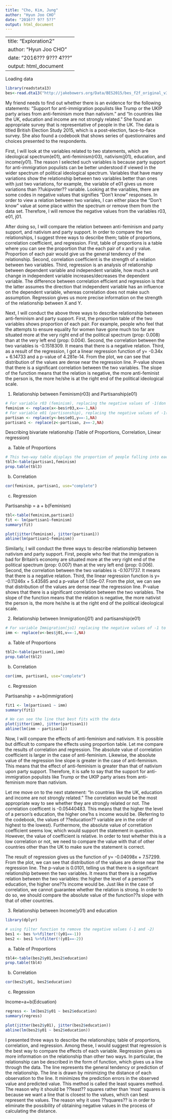 ```yaml
---
title: "Cho, Kim, Jung"
author: "Hyun Joo CHO"
date: "2016?? 9?? 5??"
output: html_document
---
```

---
title: "Exploration2"
author: "Hyun Joo CHO"
date: "2016??? 9??? 4???"
output: html_document
---

Loading data
```r
library(readstata13)
bes<-read.dta13("http://jakebowers.org/Data/BES2015/bes_f2f_original_v3.0.dta",convert.factors=FALSE)
```


My friend needs to find out whether there is an evidence for the following statements: "Support for anti-immigration populists like Trump or the UKIP party arises from anti-feminism more than nativism." and "In countries like the UK, education and income are not strongly related." She found an appropriate survey that is representative of people in the UK. The data is titled British Election Study 2015, which is a post-election, face-to-face survey. She also found a codebook that shows series of questionnaires and choices presented to the respondents.

First, I will look at the variables related to two statements, which are ideological spectrum(e01), anti-feminism(r03), nativism(j01), education, and income(y01). The reason I selected such variables is because party support for anti-immigration populists can be better understood if viewed in the wider spectrum of political ideological spectrum. Variables that have many variations show the relationship between two variables better than ones with just two variations, for example, the variable of e01 gives us more variations than ??ukipvoter?? variable. Looking at the variables, there are some codes in negative values that signifies "Don't know" responses. In order to view a relation between two variales, I can either place the "Don't know" value at some place within the spectrum or remove them from the data set. Therefore, I will remove the negative values from the variables r03, e01, j01. 

After doing so, I will compare the relation between anti-feminism and party support, and nativism and party support. In order to compare the two relationships, I suggest three ways to describe them; table of proportions, correlation coefficient, and regression. First, table of proportions is a table where you can see the proportion that the each pair of x and y value. Proportion of each pair would give us the general tendency of the relationship. Second, correlation coefficient is the strength of a relation between two variables. Third, regression is an analysis of relationship between dependent variable and independent variable, how much a unit change in independent variable increases/decreases the dependent variable. The difference between correlation efficient and regression is that the latter assumes the direction that independent variable has an influence on the dependent variable, whereas correlation does not make such assumption. Regression gives us more precise information on the strength of the relationship between X and Y. 

Next, I will conduct the above three ways to describe relationship between  anti-feminism and party support. First, the proportion table of the two variables shows proportion of each pair.  For example, people who feel that the attempts to ensure equality for women have gone much too far are situated more at the very right end of the political spectrum (prop: 0.008) than at the very left end (prop: 0.004). Second, the correlation between the two variables is -0.1518309. It means that there is a negative relation. Third, as a result of the regression, I got a linear regression function of y= -0.34x + 6.14733 and a p-value of 4.281e-14. From the plot, we can see that distribution of the values are dense near the regression line. P-value shows that there is a significant correlation between the two variables. The slope of the function means that the relation is negative, the more anti-feminist the person is, the more he/she is at the right end of the political ideological scale.

1. Relationship between Feminism(r03) and Partisanship(e01)
```r
# For variable r03 (feminism), replacing the negative values of -1(don't know) to NA
feminism <- replace(x<-bes$r03,x==-1,NA)
# For variable e01 (partisonship), replacing the negative values of -1(don't know) and -2(refused) to NA
partisan <- replace(y<-bes$e01,y==-1,NA)
partisan1 <- replace(z<-partisan, z==-2,NA)
```



Describing bivariate relationship (Table of Proportions, Correlation, Linear regression)

a. Table of Proportions
```r
# This two-way table displays the proportion of people falling into each category. This table can help us to know the relationship between two variables. 
tbl3<-table(partisan1,feminism)
prop.table(tbl3)
```

b. Correlation
```r
cor(feminism, partisan1, use="complete") 
```

c. Regression

Partisanship = a + b(Feminism) 
```r
tbl<-table(feminism,partisan1)
fit <- lm(partisan1~feminism)
summary(fit)
```


```r
plot(jitter(feminism), jitter(partisan1))
abline(lm(partisan1~feminism))
```


Similarly, I will conduct the three ways to describe relationship between nativism and party support. First, people who feel that the immigration is bad for Britain's economy are situated more at the very right end of the political spectrum (prop: 0.007) than at the very left end (prop: 0.006). Second, the correlation between the two variables is -0.1071737. It means that there is a negative relation. Third, the linear regression function is y= -0.11246x + 5.43585 and a p-value of 1.05e-07. From the plot, we can see that distribution of the values are dense near the regression line. P-value shows that there is a significant correlation between the two variables. The slope of the function means that the relation is negative, the more nativist the person is, the more he/she is at the right end of the political ideological scale. 





2. Relationship between Immigration(j01) and partisanship(e01)
```r
# For variable Immigration(jo1) replacing the negative values of -1 to NA
imm <- replace(v<-bes$j01,v==-1,NA)
```

a. Table of Proportions
```r
tbl2<-table(partisan1,imm)
prop.table(tbl2)
```

b. Correlation
```r
cor(imm, partisan1, use="complete")

```

c. Regression

Partisanship = a+b(immigration)
```r
fit1 <- lm(partisan1 ~ imm)
summary(fit1)
```

```r
# We can see the line that best fits with the data
plot(jitter(imm), jitter(partisan1))
abline(lm(imm ~ partisan1))
```


Now, I will compare the effects of anti-feminism and nativism. It is possible but difficult to compare the effects using proportion table. Let me compare the results of correlation and regression. The absolute value of correlation coefficient is larger in the case of anti-feminism. Likewise, the absolute value of the regression line slope is greater in the case of anti-feminism. This means that the effect of anti-feminism is greater than that of nativism upon party support. Therefore, it is safe to say that the support for anti-immigration populists like Trump or the UKIP party arises from anti-feminism more than nativism.   



Let me move on to the next statement: "In countries like the UK, education and income are not strongly related."  The correlation would be the most appropriate way to see whether they are strongly related or not. The correlation coefficent is -0.05440483. This means that the higher the level of a person's education, the higher one'hs s income would be. (Referring to the codebook, the values of ??education?? variable are in the order of highest to the lowest). Furthermore, the absolute value of corretlation coefficient seems low, which would support the statement in question. However, the value of coefficient is relative. In order to test whether this is a low correlation or not, we need to compare the value with that of other countries other than the UK to make sure the statement is correct.  

The result of regression gives us the function of y= -0.04098x + 7.57299. From the plot, we can see that distribution of the values are dense near the regression line. The p-value is 0.0101, telling us that there is a significant relationship between the two variables. It means that there is a negative relation between the two variables: the higher the level of a person??s education, the higher one??s income would be. Just like in the case of correlation, we cannot guarantee whether the relation is strong. In order to do so, we should compare the absolute value of the function??s slope with that of other countries.

3. Relationship between Income(y01) and education
```r
library(dplyr)

# using filter function to remove the negative values (-1 and -2)
bes1 <- bes %>%filter(!(y01==-1))  
bes2 <- bes1 %>%filter(!(y01==-2))
```


a. Table of Proportions
```r
tbl4<-table(bes2$y01,bes2$education)
prop.table(tbl4)
```

b. Correlation
```r
cor(bes2$y01, bes2$education)
```

c. Regession

Income=a+b(Edcuation)
```r
regress <- lm(bes2$y01 ~ bes2$education)
summary(regress)
```

```r
plot(jitter(bes2$y01), jitter(bes2$education))
abline(lm(bes2$y01 ~ bes2$education))
```


I presented three ways to describe the relationships; table of proportions, correlation, and regression. Among these, I would suggest that regression is the best way to compare the effects of each variable. Regression gives us more information on the relationship than other two ways. In particular, the relationship can be described in the form of function, which gives us a line through the data. The line represents the general tendency or prediction of the relationship. The line is drawn by minimizing the distance of each observation to the line. It minimizes the prediction errors in the observed value and predicted value. This method is called the least squares method. The reason why it should be ??least?? squares rather than 'most' squares is because we want a line that is closest to the values, which can best represent the values. The reason why it uses ??squares?? is in order to eliminate the possibility of obtaining negative values in the process of calculating the distance.




